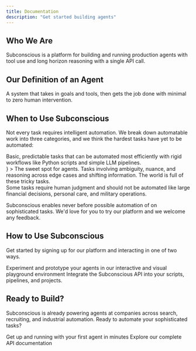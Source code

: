 ```yaml
---
title: Documentation
description: "Get started building agents"
---
```


## Who We Are

Subconscious is a platform for building and running production agents with tool use and long horizon reasoning with a single API call.

## Our Definition of an Agent

A system that takes in goals and tools, then gets the job done with minimal to zero human intervention.

## When to Use Subconscious

Not every task requires intelligent automation. We break down automatable work into three categories, and we think the hardest tasks have yet to be automated:

<div style={{ display: 'flex', gap: '1rem', alignItems: 'stretch' }}>
  <div style={{ flex: '0 0 32%', display: 'flex' }}>
    <Card
      title="Simple Automation"
      style={{ height: '100%', display: 'flex', flexDirection: 'column' }}
      icon="robot"
    >
      Basic, predictable tasks that can be automated most efficiently with rigid workflows like Python scripts and simple LLM pipelines.
    </Card>
  </div>
  <div style={{ flex: '0 0 36%', display: 'flex' }}>
    <Card
      title="Sophisticated Automation"
      style={{ height: '100%', display: 'flex', flexDirection: 'column' }}
      icon={
        <svg width="24" height="24" viewBox="0 0 205 199" fill="none" xmlns="http://www.w3.org/2000/svg">
          <path d="M-4.33042e-06 99.9316C-4.95809e-06 85.5722 11.6406 73.9316 26 73.9316C33.8792 73.9316 40.9387 77.4368 45.706 82.9726C50.9533 89.0659 57.067 95.5734 65.0752 96.3017L69 96.6592L69 96.6523C69.0292 96.6575 69.0586 96.662 69.0879 96.667L72 96.9316C84.6905 96.9316 95.9776 86.6537 95.999 73.9678C95.9889 66.605 92.517 60.0571 87.126 55.8545L86.0478 55.0947C79.5308 50.4998 70.7443 51.4408 62.8603 52.6357C55.5838 53.7386 47.8883 51.7615 41.8984 46.5547C31.0613 37.1341 29.9134 20.7112 39.334 9.87402C48.7547 -0.962725 65.1766 -2.11092 76.0137 7.30957C82.004 12.5169 85.0329 19.863 84.9531 27.2227C84.8666 35.1959 85.1568 44.0274 90.6133 49.8418L91.5527 50.8437C91.59 50.8768 91.6265 50.9106 91.6641 50.9434C91.7107 50.984 91.7576 51.0243 91.8047 51.0644C92.0258 51.2528 92.2525 51.4347 92.4834 51.6113C92.5386 51.6535 92.5937 51.6958 92.6494 51.7373C92.8958 51.9209 93.1476 52.0976 93.4043 52.2676C94.0435 52.6908 94.7137 53.071 95.4111 53.4033C95.8951 53.6339 96.3918 53.8419 96.9004 54.0254C97.1068 54.0998 97.3152 54.1699 97.5254 54.2363C97.8452 54.3373 98.1692 54.429 98.4971 54.5107C98.892 54.6092 99.2926 54.6933 99.6982 54.7627C100.039 54.821 100.383 54.8692 100.73 54.9062C101.312 54.9682 101.902 55 102.5 55C106.701 55 110.533 53.4287 113.446 50.8437L114.387 49.8418C119.843 44.0274 120.133 35.1959 120.047 27.2227C119.967 19.863 122.996 12.5169 128.986 7.30956C139.823 -2.11092 156.245 -0.96273 165.666 9.87402C175.087 20.7112 173.939 37.1341 163.102 46.5547C157.112 51.7615 149.416 53.7386 142.14 52.6357C134.256 51.4408 125.469 50.4998 118.952 55.0947L117.874 55.8545C112.483 60.0571 109.01 66.605 109 73.9678C109.021 86.6537 120.309 96.9316 133 96.9316L135.911 96.667C135.941 96.6619 135.97 96.6575 136 96.6523L136 96.6592L139.925 96.3017C147.933 95.5734 154.047 89.0659 159.294 82.9726C164.061 77.4368 171.121 73.9316 179 73.9316C193.359 73.9316 205 85.5722 205 99.9316C205 99.943 204.999 99.9544 204.999 99.9658C204.999 99.9772 205 99.9886 205 100C205 114.359 193.359 126 179 126C171.121 126 164.061 122.495 159.294 116.959C154.047 110.866 147.933 104.358 139.925 103.63L136 103.272L136 103.279C135.97 103.274 135.941 103.271 135.911 103.266L133 103C120.309 103 109.021 113.278 109 125.965C109.01 133.327 112.483 139.875 117.874 144.077L118.952 144.837C125.469 149.432 134.256 148.491 142.14 147.296C149.416 146.193 157.112 148.17 163.102 153.377C173.939 162.798 175.087 179.22 165.666 190.058C156.245 200.894 139.823 202.043 128.986 192.622C122.996 187.415 119.967 180.069 120.047 172.709C120.133 164.736 119.843 155.904 114.387 150.09L113.446 149.088C110.533 146.503 106.701 144.932 102.5 144.932C101.902 144.932 101.312 144.963 100.73 145.025C100.383 145.062 100.039 145.111 99.6982 145.169C99.2926 145.238 98.892 145.322 98.4971 145.421C98.1692 145.503 97.8452 145.594 97.5254 145.695C97.3152 145.762 97.1068 145.832 96.9004 145.906C96.3919 146.09 95.8951 146.298 95.4111 146.528C94.7137 146.861 94.0435 147.241 93.4043 147.664C93.1476 147.834 92.8958 148.011 92.6494 148.194C92.5937 148.236 92.5386 148.278 92.4834 148.32C92.2525 148.497 92.0258 148.679 91.8047 148.867C91.7576 148.907 91.7107 148.948 91.6641 148.988C91.6265 149.021 91.59 149.055 91.5527 149.088L90.6133 150.09C85.1568 155.904 84.8667 164.736 84.9531 172.709C85.0329 180.069 82.004 187.415 76.0137 192.622C65.1767 202.043 48.7547 200.894 39.334 190.058C29.9134 179.22 31.0613 162.798 41.8984 153.377C47.8883 148.17 55.5838 146.193 62.8603 147.296C70.7444 148.491 79.5308 149.432 86.0478 144.837L87.126 144.077C92.5168 139.875 95.9886 133.327 95.999 125.965C95.9782 113.278 84.6908 103 72 103L69.0879 103.266C69.0587 103.271 69.0292 103.274 69 103.279L69 103.272L65.0752 103.63C57.067 104.358 50.9533 110.866 45.7061 116.959C40.9387 122.495 33.8792 126 26 126C11.6406 126 4.54727e-06 114.359 -4.32743e-06 100L-4.33042e-06 99.9316Z" fill="#FF5C28"/>
        </svg>
      }
    >
      The sweet spot for agents. Tasks involving ambiguity, nuance, and reasoning across edge cases and shifting information. The world is full of these tricky tasks.
    </Card>
  </div>
  <div style={{ flex: '0 0 32%', display: 'flex' }}>
    <Card
      title="Human-Critical Work"
      icon="user"
      style={{ height: '100%', display: 'flex', flexDirection: 'column' }}
    >
      Some tasks require human judgment and should not be automated like large financial decisions, personal care, and military operations.
    </Card>
  </div>
</div>

Subconscious enables never before possible automation of on sophisticated tasks. We'd love for you to try our
platform and we welcome any feedback.

## How to Use Subconscious

Get started by signing up for our platform and interacting in one of two ways.

<CardGroup cols={2}>
  <Card
    title="Playground"
    icon="play"
  >
    Experiment and prototype your agents in our interactive and visual playground environment
  </Card>
  <Card
    title="API"
    icon="code"
  >
    Integrate the Subconscious API into your scripts, pipelines, and projects.
  </Card>
</CardGroup>

## Ready to Build?

Subconscious is already powering agents at companies across search, recruiting, and industrial automation. Ready to automate your sophisticated tasks?

<CardGroup cols={2}>
  <Card
    title="Quick Start"
    icon="rocket"
    href="/quickstart"
  >
    Get up and running with your first agent in minutes
  </Card>
  <Card
    title="API Reference"
    icon="book"
    href="/api-reference/introduction"
  >
    Explore our complete API documentation
  </Card>
</CardGroup>
